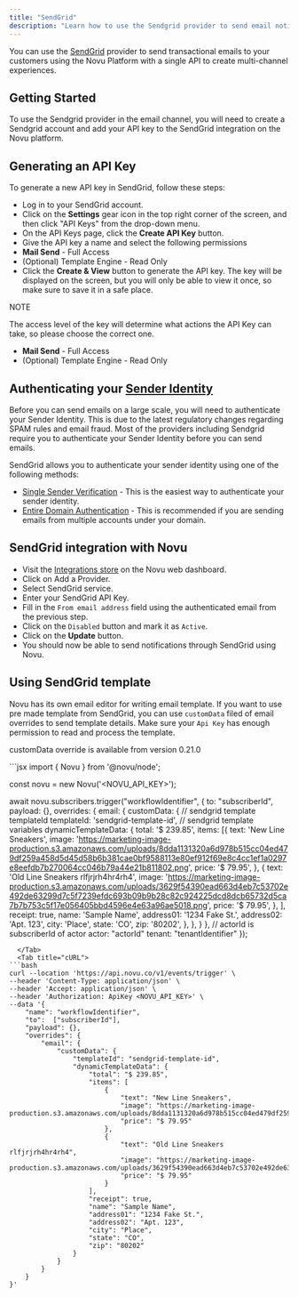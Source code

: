 ```yaml
---
title: "SendGrid"
description: "Learn how to use the Sendgrid provider to send email notifications using Novu"
---
```


You can use the [SendGrid](https://sendgrid.com/) provider to send transactional emails to your customers using the Novu Platform with a single API to create multi-channel experiences.

## Getting Started

To use the Sendgrid provider in the email channel, you will need to create a Sendgrid account and add your API key to the SendGrid integration on the Novu platform.

## Generating an API Key

To generate a new API key in SendGrid, follow these steps:

- Log in to your SendGrid account.
- Click on the **Settings** gear icon in the top right corner of the screen, and then click "API Keys" from the drop-down menu.
- On the API Keys page, click the **Create API Key** button.
- Give the API key a name and select the following permissions
- **Mail Send** - Full Access
- (Optional) Template Engine - Read Only
- Click the **Create & View** button to generate the API key. The key will be displayed on the screen, but you will only be able to view it once, so make sure to save it in a safe place.

NOTE

The access level of the key will determine what actions the API Key can take, so please choose the correct one.

- **Mail Send** - Full Access
- (Optional) Template Engine - Read Only

## Authenticating your [Sender Identity](https://docs.sendgrid.com/for-developers/sending-email/sender-identity)

Before you can send emails on a large scale, you will need to authenticate your Sender Identity. This is due to the latest regulatory changes regarding SPAM rules and email fraud. Most of the providers including Sendgrid require you to authenticate your Sender Identity before you can send emails.

SendGrid allows you to authenticate your sender identity using one of the following methods:

- [Single Sender Verification](https://docs.sendgrid.com/ui/sending-email/sender-verification) - This is the easiest way to authenticate your sender identity.
- [Entire Domain Authentication](https://docs.sendgrid.com/ui/account-and-settings/how-to-set-up-domain-authentication) - This is recommended if you are sending emails from multiple accounts under your domain.

## SendGrid integration with Novu

- Visit the [Integrations store](https://web.novu.co/integrations?utm_campaign=docs-sendgrid) on the Novu web dashboard.
- Click on Add a Provider.
- Select SendGrid service.
- Enter your SendGrid API Key.
- Fill in the `From email address` field using the authenticated email from the previous step.
- Click on the `Disabled` button and mark it as `Active`.
- Click on the **Update** button.
- You should now be able to send notifications through SendGrid using Novu.

## Using SendGrid template

Novu has its own email editor for writing email template. If you want to use pre made template from SendGrid, you can use `customData` filed of email overrides to send template details. Make sure your `Api Key` has enough permission to read and process the template.

<Info>customData override is available from version 0.21.0</Info>

<Tabs>
  <Tab title="Node.js">
```jsx
import { Novu } from '@novu/node';

const novu = new Novu('<NOVU_API_KEY>');

await novu.subscribers.trigger("workflowIdentifier", {
  to: "subscriberId",
  payload: {},
  overrides: {
    email: {
      customData: {
        // sendgrid template templateId
        templateId: 'sendgrid-template-id',
        // sendgrid template variables
        dynamicTemplateData: {
          total: '$ 239.85',
          items: [{
              text: 'New Line Sneakers',
              image: 'https://marketing-image-production.s3.amazonaws.com/uploads/8dda1131320a6d978b515cc04ed479df259a458d5d45d58b6b381cae0bf9588113e80ef912f69e8c4cc1ef1a0297e8eefdb7b270064cc046b79a44e21b811802.png',
              price: '$ 79.95',
            },
            {
              text: 'Old Line Sneakers rlfjrjrh4hr4rh4',
              image: 'https://marketing-image-production.s3.amazonaws.com/uploads/3629f54390ead663d4eb7c53702e492de63299d7c5f7239efdc693b09b9b28c82c924225dcd8dcb65732d5ca7b7b753c5f17e056405bbd4596e4e63a96ae5018.png',
              price: '$ 79.95',
            },
          ],
          receipt: true,
          name: 'Sample Name',
          address01: '1234 Fake St.',
          address02: 'Apt. 123',
          city: 'Place',
          state: 'CO',
          zip: '80202',
        },
      },
    }
  },
  // actorId is subscriberId of actor
  actor: "actorId"
  tenant: "tenantIdentifier"
});
```
  </Tab>
  <Tab title="cURL">
```bash
curl --location 'https://api.novu.co/v1/events/trigger' \
--header 'Content-Type: application/json' \
--header 'Accept: application/json' \
--header 'Authorization: ApiKey <NOVU_API_KEY>' \
--data '{
    "name": "workflowIdentifier",
    "to":  ["subscriberId"],
    "payload": {},
    "overrides": {
        "email": {
            "customData": {
                "templateId": "sendgrid-template-id",
                "dynamicTemplateData": {
                    "total": "$ 239.85",
                    "items": [
                        {
                            "text": "New Line Sneakers",
                            "image": "https://marketing-image-production.s3.amazonaws.com/uploads/8dda1131320a6d978b515cc04ed479df259a458d5d45d58b6b381cae0bf9588113e80ef912f69e8c4cc1ef1a0297e8eefdb7b270064cc046b79a44e21b811802.png",
                            "price": "$ 79.95"
                        },
                        {
                            "text": "Old Line Sneakers rlfjrjrh4hr4rh4",
                            "image": "https://marketing-image-production.s3.amazonaws.com/uploads/3629f54390ead663d4eb7c53702e492de63299d7c5f7239efdc693b09b9b28c82c924225dcd8dcb65732d5ca7b7b753c5f17e056405bbd4596e4e63a96ae5018.png",
                            "price": "$ 79.95"
                        }
                    ],
                    "receipt": true,
                    "name": "Sample Name",
                    "address01": "1234 Fake St.",
                    "address02": "Apt. 123",
                    "city": "Place",
                    "state": "CO",
                    "zip": "80202"
                }
            }
        }
    }
}'
```
  </Tab>
</Tabs>